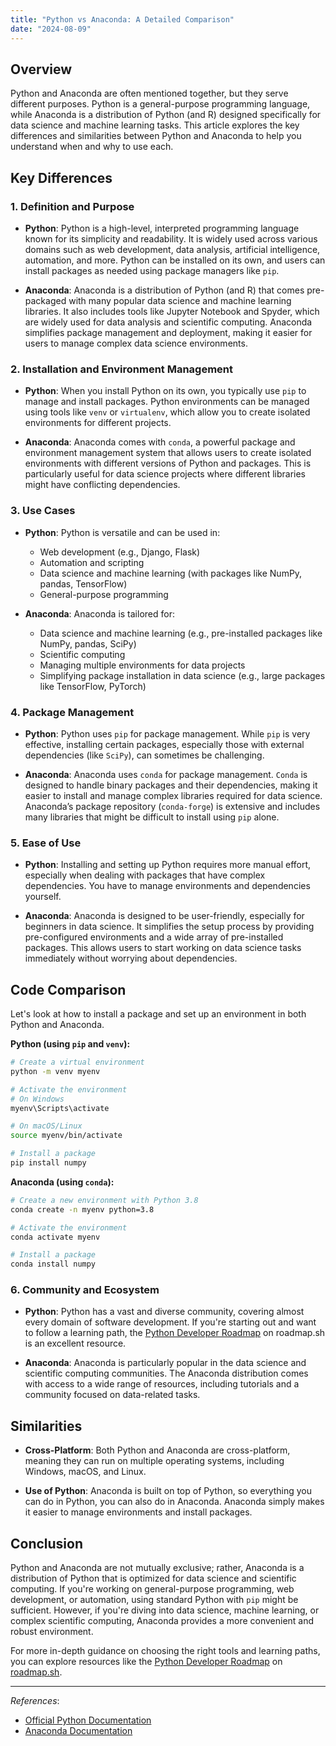 ```yaml
---
title: "Python vs Anaconda: A Detailed Comparison"
date: "2024-08-09"
---
```


## Overview

Python and Anaconda are often mentioned together, but they serve different purposes. Python is a general-purpose programming language, while Anaconda is a distribution of Python (and R) designed specifically for data science and machine learning tasks. This article explores the key differences and similarities between Python and Anaconda to help you understand when and why to use each.

## Key Differences

### 1. **Definition and Purpose**

- **Python**: Python is a high-level, interpreted programming language known for its simplicity and readability. It is widely used across various domains such as web development, data analysis, artificial intelligence, automation, and more. Python can be installed on its own, and users can install packages as needed using package managers like `pip`.

- **Anaconda**: Anaconda is a distribution of Python (and R) that comes pre-packaged with many popular data science and machine learning libraries. It also includes tools like Jupyter Notebook and Spyder, which are widely used for data analysis and scientific computing. Anaconda simplifies package management and deployment, making it easier for users to manage complex data science environments.

### 2. **Installation and Environment Management**

- **Python**: When you install Python on its own, you typically use `pip` to manage and install packages. Python environments can be managed using tools like `venv` or `virtualenv`, which allow you to create isolated environments for different projects.

- **Anaconda**: Anaconda comes with `conda`, a powerful package and environment management system that allows users to create isolated environments with different versions of Python and packages. This is particularly useful for data science projects where different libraries might have conflicting dependencies.

### 3. **Use Cases**

- **Python**: Python is versatile and can be used in:
  - Web development (e.g., Django, Flask)
  - Automation and scripting
  - Data science and machine learning (with packages like NumPy, pandas, TensorFlow)
  - General-purpose programming

- **Anaconda**: Anaconda is tailored for:
  - Data science and machine learning (e.g., pre-installed packages like NumPy, pandas, SciPy)
  - Scientific computing
  - Managing multiple environments for data projects
  - Simplifying package installation in data science (e.g., large packages like TensorFlow, PyTorch)

### 4. **Package Management**

- **Python**: Python uses `pip` for package management. While `pip` is very effective, installing certain packages, especially those with external dependencies (like `SciPy`), can sometimes be challenging.

- **Anaconda**: Anaconda uses `conda` for package management. `Conda` is designed to handle binary packages and their dependencies, making it easier to install and manage complex libraries required for data science. Anaconda’s package repository (`conda-forge`) is extensive and includes many libraries that might be difficult to install using `pip` alone.

### 5. **Ease of Use**

- **Python**: Installing and setting up Python requires more manual effort, especially when dealing with packages that have complex dependencies. You have to manage environments and dependencies yourself.

- **Anaconda**: Anaconda is designed to be user-friendly, especially for beginners in data science. It simplifies the setup process by providing pre-configured environments and a wide array of pre-installed packages. This allows users to start working on data science tasks immediately without worrying about dependencies.

## Code Comparison

Let's look at how to install a package and set up an environment in both Python and Anaconda.

**Python (using `pip` and `venv`):**

```bash
# Create a virtual environment
python -m venv myenv

# Activate the environment
# On Windows
myenv\Scripts\activate

# On macOS/Linux
source myenv/bin/activate

# Install a package
pip install numpy
```

**Anaconda (using `conda`):**

```bash
# Create a new environment with Python 3.8
conda create -n myenv python=3.8

# Activate the environment
conda activate myenv

# Install a package
conda install numpy
```

### 6. **Community and Ecosystem**

- **Python**: Python has a vast and diverse community, covering almost every domain of software development. If you're starting out and want to follow a learning path, the [Python Developer Roadmap](https://roadmap.sh/python) on roadmap.sh is an excellent resource.

- **Anaconda**: Anaconda is particularly popular in the data science and scientific computing communities. The Anaconda distribution comes with access to a wide range of resources, including tutorials and a community focused on data-related tasks.

## Similarities

- **Cross-Platform**: Both Python and Anaconda are cross-platform, meaning they can run on multiple operating systems, including Windows, macOS, and Linux.

- **Use of Python**: Anaconda is built on top of Python, so everything you can do in Python, you can also do in Anaconda. Anaconda simply makes it easier to manage environments and install packages.

## Conclusion

Python and Anaconda are not mutually exclusive; rather, Anaconda is a distribution of Python that is optimized for data science and scientific computing. If you're working on general-purpose programming, web development, or automation, using standard Python with `pip` might be sufficient. However, if you're diving into data science, machine learning, or complex scientific computing, Anaconda provides a more convenient and robust environment.

For more in-depth guidance on choosing the right tools and learning paths, you can explore resources like the [Python Developer Roadmap](https://roadmap.sh/python) on [roadmap.sh](https://roadmap.sh).

---

*References*:
- [Official Python Documentation](https://docs.python.org/3/)
- [Anaconda Documentation](https://docs.anaconda.com/)

<RelatedComparisons
    currentLanguages='Python-Anaconda'
/>